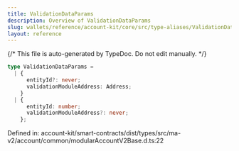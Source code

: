 ```yaml
---
title: ValidationDataParams
description: Overview of ValidationDataParams
slug: wallets/reference/account-kit/core/src/type-aliases/ValidationDataParams
layout: reference
---
```


{/* This file is auto-generated by TypeDoc. Do not edit manually. */}

```ts
type ValidationDataParams =
  | {
      entityId?: never;
      validationModuleAddress: Address;
    }
  | {
      entityId: number;
      validationModuleAddress?: never;
    };
```

Defined in: account-kit/smart-contracts/dist/types/src/ma-v2/account/common/modularAccountV2Base.d.ts:22
